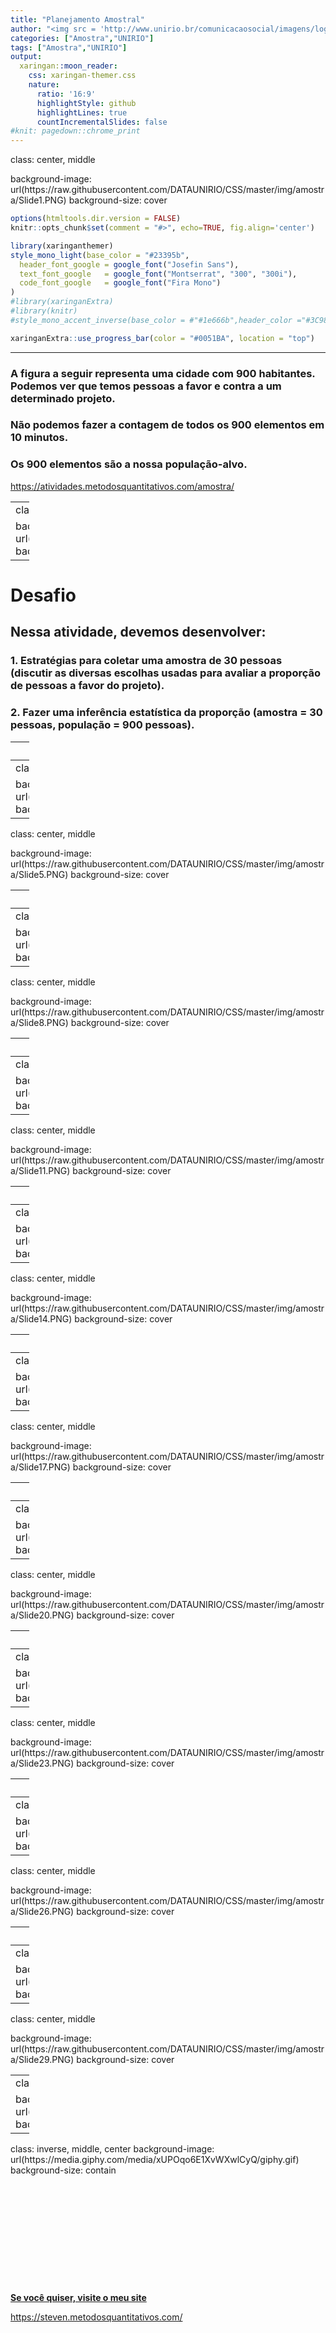 ```yaml
---
title: "Planejamento Amostral"
author: "<img src = 'http://www.unirio.br/comunicacaosocial/imagens/logos-unirio/LOGOHORIZONTALBRANCA.png' width = '20%'>"
categories: ["Amostra","UNIRIO"]
tags: ["Amostra","UNIRIO"]
output:
  xaringan::moon_reader:
    css: xaringan-themer.css  
    nature:
      ratio: '16:9'
      highlightStyle: github
      highlightLines: true
      countIncrementalSlides: false
#knit: pagedown::chrome_print
---
```

class: center, middle

background-image: url(https://raw.githubusercontent.com/DATAUNIRIO/CSS/master/img/amostra/Slide1.PNG)
background-size: cover

```r
options(htmltools.dir.version = FALSE)
knitr::opts_chunk$set(comment = "#>", echo=TRUE, fig.align='center')

library(xaringanthemer)
style_mono_light(base_color = "#23395b",
  header_font_google = google_font("Josefin Sans"),
  text_font_google   = google_font("Montserrat", "300", "300i"),
  code_font_google   = google_font("Fira Mono")
)
#library(xaringanExtra)
#library(knitr)
#style_mono_accent_inverse(base_color = #"#1e666b",header_color ="#3C989E", #title_slide_background_image ="img/capa.png")
```

```r
xaringanExtra::use_progress_bar(color = "#0051BA", location = "top")
```



---

### A figura a seguir representa uma cidade com 900 habitantes. Podemos ver que temos pessoas a favor e contra a um determinado projeto.

### Não podemos fazer a contagem de todos os 900 elementos em 10 minutos. 

### Os 900 elementos são a nossa população-alvo.

[https://atividades.metodosquantitativos.com/amostra/](https://atividades.metodosquantitativos.com/amostra/)


---
class: center, middle

background-image: url(https://raw.githubusercontent.com/DATAUNIRIO/CSS/master/img/amostra/Slide2.PNG)
background-size: cover

---

# Desafio

## Nessa atividade, devemos desenvolver:

### 1. Estratégias para coletar uma amostra de 30 pessoas (discutir as diversas escolhas usadas para avaliar a proporção de pessoas a favor do projeto).   

### 2. Fazer uma inferência estatística da proporção (amostra = 30 pessoas, população = 900 pessoas).


---
class: center, middle

background-image: url(https://raw.githubusercontent.com/DATAUNIRIO/CSS/master/img/amostra/Slide3.PNG)
background-size: cover



---
class: center, middle

background-image: url(https://raw.githubusercontent.com/DATAUNIRIO/CSS/master/img/amostra/Slide4.PNG)
background-size: cover

---
class: center, middle

background-image: url(https://raw.githubusercontent.com/DATAUNIRIO/CSS/master/img/amostra/Slide5.PNG)
background-size: cover

---
class: center, middle

background-image: url(https://raw.githubusercontent.com/DATAUNIRIO/CSS/master/img/amostra/Slide6.PNG)
background-size: cover

---
class: center, middle

background-image: url(https://raw.githubusercontent.com/DATAUNIRIO/CSS/master/img/amostra/Slide7.PNG)
background-size: cover

---
class: center, middle

background-image: url(https://raw.githubusercontent.com/DATAUNIRIO/CSS/master/img/amostra/Slide8.PNG)
background-size: cover

---
class: center, middle

background-image: url(https://raw.githubusercontent.com/DATAUNIRIO/CSS/master/img/amostra/Slide9.PNG)
background-size: cover

---
class: center, middle

background-image: url(https://raw.githubusercontent.com/DATAUNIRIO/CSS/master/img/amostra/Slide10.PNG)
background-size: cover

---
class: center, middle

background-image: url(https://raw.githubusercontent.com/DATAUNIRIO/CSS/master/img/amostra/Slide11.PNG)
background-size: cover
<!--background-size: 1000px-->

---
class: center, middle

background-image: url(https://raw.githubusercontent.com/DATAUNIRIO/CSS/master/img/amostra/Slide12.PNG)
background-size: cover

---
class: center, middle

background-image: url(https://raw.githubusercontent.com/DATAUNIRIO/CSS/master/img/amostra/Slide13.PNG)
background-size: cover

---
class: center, middle

background-image: url(https://raw.githubusercontent.com/DATAUNIRIO/CSS/master/img/amostra/Slide14.PNG)
background-size: cover


---
class: center, middle

background-image: url(https://raw.githubusercontent.com/DATAUNIRIO/CSS/master/img/amostra/Slide15.PNG)
background-size: 1000px



---
class: center, middle

background-image: url(https://raw.githubusercontent.com/DATAUNIRIO/CSS/master/img/amostra/Slide16.PNG)
background-size: cover


---
class: center, middle

background-image: url(https://raw.githubusercontent.com/DATAUNIRIO/CSS/master/img/amostra/Slide17.PNG)
background-size: cover



---
class: center, middle

background-image: url(https://raw.githubusercontent.com/DATAUNIRIO/CSS/master/img/amostra/Slide18.PNG)
background-size: cover


---
class: center, middle

background-image: url(https://raw.githubusercontent.com/DATAUNIRIO/CSS/master/img/amostra/Slide19.PNG)
background-size: 1500 px


---
class: center, middle

background-image: url(https://raw.githubusercontent.com/DATAUNIRIO/CSS/master/img/amostra/Slide20.PNG)
background-size: cover


---
class: center, middle

background-image: url(https://raw.githubusercontent.com/DATAUNIRIO/CSS/master/img/amostra/Slide21.PNG)
background-size: cover

---
class: center, middle

background-image: url(https://raw.githubusercontent.com/DATAUNIRIO/CSS/master/img/amostra/Slide22.PNG)
background-size: cover

---
class: center, middle

background-image: url(https://raw.githubusercontent.com/DATAUNIRIO/CSS/master/img/amostra/Slide23.PNG)
background-size: cover


---
class: center, middle

background-image: url(https://raw.githubusercontent.com/DATAUNIRIO/CSS/master/img/amostra/Slide24.PNG)
background-size: cover

---
class: center, middle

background-image: url(https://raw.githubusercontent.com/DATAUNIRIO/CSS/master/img/amostra/Slide25.PNG)
background-size: cover

---
class: center, middle

background-image: url(https://raw.githubusercontent.com/DATAUNIRIO/CSS/master/img/amostra/Slide26.PNG)
background-size: cover


---
class: center, middle

background-image: url(https://raw.githubusercontent.com/DATAUNIRIO/CSS/master/img/amostra/Slide27.PNG)
background-size: cover


---
class: center, middle

background-image: url(https://raw.githubusercontent.com/DATAUNIRIO/CSS/master/img/amostra/Slide28.PNG)
background-size: cover


---
class: center, middle

background-image: url(https://raw.githubusercontent.com/DATAUNIRIO/CSS/master/img/amostra/Slide29.PNG)
background-size: cover


---
class: center, middle

background-image: url(https://raw.githubusercontent.com/DATAUNIRIO/CSS/master/img/amostra/Slide30.PNG)
background-size: cover





---
class: inverse, middle, center
background-image: url(https://media.giphy.com/media/xUPOqo6E1XvWXwlCyQ/giphy.gif)
background-size: contain
<br>
<br>
<br>
<br>
<br>
<br>
<br>
<br>
<br>
<br>
<br>
<br>
**[Se você quiser, visite o meu site](https://steven.metodosquantitativos.com/)**  

[https://steven.metodosquantitativos.com/](https://steven.metodosquantitativos.com/)


